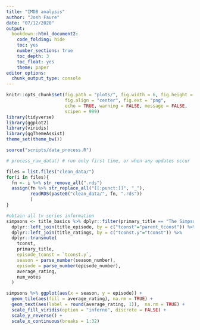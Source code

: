 ```yaml
---
title: "IMDB analysis"
author: "Josh Faure"
date: "07/12/2020"
output: 
  bookdown::html_document2:
    code_folding: hide
    toc: yes
    number_sections: true
    toc_depth: 3
    toc_float: yes
    theme: paper
editor options:
  chunk_output_type: console
---
```


```r
knitr::opts_chunk$set(fig.path = "plots/", fig.width = 6, fig.height = 5,
                      fig.align = "center", fig.ext = "png", 
                      echo = TRUE, warning = FALSE, message = FALSE, 
                      scipen = 999)
library(tidyverse)
library(ggplot2)
library(viridis)
library(ggThemeAssist)
theme_set(theme_bw())

source("scripts/data_process.R")
```


```r
# process_raw_data() # run only first time, or when any updates occur

files = list.files("clean_data/")
for(i in files){
  fn <- i %>% str_remove_all(".rds")
  assign(fn %>% str_replace_all("[[:punct:]]", "_"), 
         readRDS(paste0("clean_data/", fn, ".rds"))
         ) 
}
```

```r
#obtain all tv series information
simpsons <- title_basics %>% dplyr::filter(primary_title == "The Simpsons") %>% 
  dplyr::left_join(title_episode, by = c("tconst"="parent_tconst")) %>% 
  dplyr::left_join(title_ratings, by = c("tconst.y"="tconst")) %>% 
  dplyr::transmute(
    tconst, 
    primary_title,
    episode_tconst = `tconst.y`,
    season = parse_number(season_number),
    episode = parse_number(episode_number), 
    average_rating,
    num_votes
  )

simpsons %>% ggplot(aes(x = season, y = episode)) +
  geom_tile(aes(fill = average_rating), na.rm = TRUE) +
  geom_text(aes(label = round(average_rating, 1)),  na.rm = TRUE) +
  scale_fill_viridis(option = "inferno", discrete = FALSE) +
  scale_y_reverse() +
  scale_x_continuous(breaks = 1:32)
```

